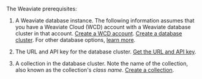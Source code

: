 The Weaviate prerequisites:

1. A Weaviate database instance. The following information assumes that you have a Weaviate Cloud (WCD) account with a Weaviate database cluster in that account. 
   [Create a WCD account](https://weaviate.io/developers/wcs/quickstart#create-a-wcd-account). [Create a database cluster](https://weaviate.io/developers/wcs/quickstart#create-a-weaviate-cluster). For other database options, [learn more](https://weaviate.io/developers/weaviate/installation).

2. The URL and API key for the database cluster. [Get the URL and API key](https://weaviate.io/developers/wcs/quickstart#explore-the-details-panel).

3. A collection in the database cluster. Note the name of the collection, also known as the collection's _class name_. [Create a collection](https://weaviate.io/developers/wcs/tools/collections-tool).